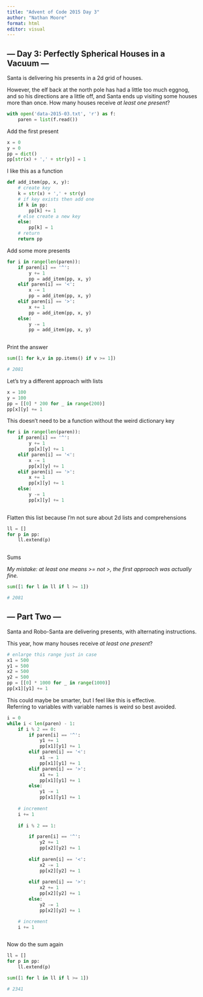 ```yaml
---
title: "Advent of Code 2015 Day 3"
author: "Nathan Moore"
format: html
editor: visual
---
```


## --- Day 3: Perfectly Spherical Houses in a Vacuum ---

Santa is delivering his presents in a 2d grid of houses.

However, the elf back at the north pole has had a little too much eggnog, and so his directions are a little off, and Santa ends up visiting some houses more than once. How many houses receive *at least one present*?

```python

with open('data-2015-03.txt', 'r') as f:
    paren = list(f.read())

```

Add the first present

```python

x = 0
y = 0
pp = dict()
pp[str(x) + ',' + str(y)] = 1

```

I like this as a function

```python

def add_item(pp, x, y):
    # create key
    k = str(x) + ',' + str(y)
    # if key exists then add one
    if k in pp:
        pp[k] += 1
    # else create a new key
    else: 
        pp[k] = 1
    # return
    return pp

```

Add some more presents

```python

for i in range(len(paren)):
    if paren[i] == '^':
        y += 1
        pp = add_item(pp, x, y)
    elif paren[i] == '<':
        x -= 1
        pp = add_item(pp, x, y)      
    elif paren[i] == '>':
        x += 1
        pp = add_item(pp, x, y)      
    else:
        y -= 1
        pp = add_item(pp, x, y)    
        
```

Print the answer

```python

sum([1 for k,v in pp.items() if v >= 1])

# 2081

```

Let's try a different approach with lists

```python

x = 100
y = 100
pp = [[0] * 200 for _ in range(200)]
pp[x][y] += 1

```

This doesn't need to be a function without the weird dictionary key

```python

for i in range(len(paren)):
    if paren[i] == '^':
        y += 1
        pp[x][y] += 1
    elif paren[i] == '<':
        x -= 1
        pp[x][y] += 1      
    elif paren[i] == '>':
        x += 1
        pp[x][y] += 1      
    else:
        y -= 1
        pp[x][y] += 1   
        
```

Flatten this list because I'm not sure about 2d lists and comprehensions

```python

ll = []
for p in pp:
    ll.extend(p)
    
```

Sums

*My mistake: at least one means \>= not \>, the first approach was actually fine.*

```python

sum([1 for l in ll if l >= 1])

# 2081

```

## --- Part Two ---

Santa and Robo-Santa are delivering presents, with alternating instructions.

This year, how many houses receive *at least one present*?

```python

# enlarge this range just in case
x1 = 500
y1 = 500
x2 = 500
y2 = 500
pp = [[0] * 1000 for _ in range(1000)]
pp[x1][y1] += 1

```

This could maybe be smarter, but I feel like this is effective.\
Referring to variables with variable names is weird so best avoided.

```python

i = 0
while i < len(paren) - 1:
    if i % 2 == 0:
        if paren[i] == '^':
            y1 += 1
            pp[x1][y1] += 1
        elif paren[i] == '<':
            x1 -= 1
            pp[x1][y1] += 1      
        elif paren[i] == '>':
            x1 += 1
            pp[x1][y1] += 1      
        else:
            y1 -= 1
            pp[x1][y1] += 1   
    
    # increment
    i += 1
    
    if i % 2 == 1:

        if paren[i] == '^':
            y2 += 1
            pp[x2][y2] += 1
            
        elif paren[i] == '<':
            x2 -= 1
            pp[x2][y2] += 1
            
        elif paren[i] == '>':
            x2 += 1
            pp[x2][y2] += 1
        else:
            y2 -= 1
            pp[x2][y2] += 1

    # increment
    i += 1
    
```

Now do the sum again

```python

ll = []
for p in pp:
    ll.extend(p)

sum([1 for l in ll if l >= 1])

# 2341

```
